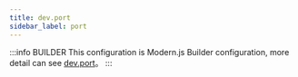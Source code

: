 ```yaml
---
title: dev.port
sidebar_label: port
---
```


:::info BUILDER
This configuration is Modern.js Builder configuration, more detail can see [dev.port](https://modernjs.dev/builder/en/api/config-dev.html#dev-port)。
:::


<Main />
